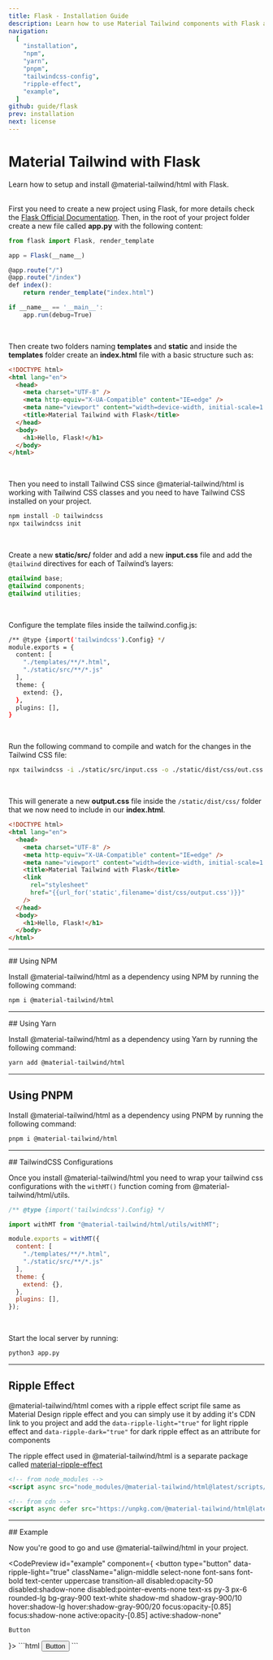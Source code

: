 ```yaml
---
title: Flask - Installation Guide
description: Learn how to use Material Tailwind components with Flask and Tailwind CSS to easily create elegant and flexible pages.
navigation:
  [
    "installation",
    "npm",
    "yarn",
    "pnpm",
    "tailwindcss-config",
    "ripple-effect",
    "example",
  ]
github: guide/flask
prev: installation
next: license
---
```


# Material Tailwind with Flask

<span id="installation" className="scroll-mt-48" />
Learn how to setup and install @material-tailwind/html with Flask.

<br />
<br />

First you need to create a new project using Flask, for more details check the <a target="_blank" className="font-medium hover:text-blue-500 transition-colors" href="https://flask.palletsprojects.com/en/2.1.x/installation/?ref=material-tailwind">Flask Official Documentation</a>. 
Then, in the root of your project folder create a new file called **app.py** with the following content:

```js
from flask import Flask, render_template

app = Flask(__name__)

@app.route("/")
@app.route("/index")
def index():
	return render_template("index.html")

if __name__ == '__main__':
	app.run(debug=True)
```

<br />

Then create two folders naming **templates** and **static** and inside the **templates** folder create an **index.html** file with a basic structure such as:

```html
<!DOCTYPE html>
<html lang="en">
  <head>
    <meta charset="UTF-8" />
    <meta http-equiv="X-UA-Compatible" content="IE=edge" />
    <meta name="viewport" content="width=device-width, initial-scale=1.0" />
    <title>Material Tailwind with Flask</title>
  </head>
  <body>
    <h1>Hello, Flask!</h1>
  </body>
</html>
```
<br />

Then you need to install Tailwind CSS since @material-tailwind/html is working with Tailwind CSS classes and you need to have Tailwind CSS installed on your project.

```bash
npm install -D tailwindcss
npx tailwindcss init
```
<br />

Create a new **static/src/** folder and add a new **input.css** file and add the `@tailwind` directives for each of Tailwind’s layers:

```css
@tailwind base;
@tailwind components;
@tailwind utilities;
```
<br />

Configure the template files inside the tailwind.config.js:

```bash {3-6}
/** @type {import('tailwindcss').Config} */
module.exports = {
  content: [
    "./templates/**/*.html",
    "./static/src/**/*.js"
  ],
  theme: {
    extend: {},
  },
  plugins: [],
}
```
<br />

Run the following command to compile and watch for the changes in the Tailwind CSS file:

```bash
npx tailwindcss -i ./static/src/input.css -o ./static/dist/css/out.css --watch
```
<br />

This will generate a new **output.css** file inside the `/static/dist/css/` folder that we now need to include in our **index.html**.

```html {8-11}
<!DOCTYPE html>
<html lang="en">
  <head>
    <meta charset="UTF-8" />
    <meta http-equiv="X-UA-Compatible" content="IE=edge" />
    <meta name="viewport" content="width=device-width, initial-scale=1.0" />
    <title>Material Tailwind with Flask</title>
    <link
      rel="stylesheet"
      href="{{url_for('static',filename='dist/css/output.css')}}"
    />
  </head>
  <body>
    <h1>Hello, Flask!</h1>
  </body>
</html>
```

---

<DocsTitle href="npm">
## Using NPM
</DocsTitle>

Install @material-tailwind/html as a dependency using NPM by running the following command:

<span id="npm" className="scroll-mt-48" />

```bash
npm i @material-tailwind/html
```

---

<DocsTitle href="yarn">
## Using Yarn
</DocsTitle>

Install @material-tailwind/html as a dependency using Yarn by running the following command:

<span id="yarn" className="scroll-mt-48" />

```bash
yarn add @material-tailwind/html
```

---

## Using PNPM

Install @material-tailwind/html as a dependency using PNPM by running the following command:

<span id="pnpm" className="scroll-mt-48" />

```bash
pnpm i @material-tailwind/html
```

---

<DocsTitle href="tailwindcss-config">
## TailwindCSS Configurations
</DocsTitle>

<span id="tailwindcss-config" className="scroll-mt-48" />

Once you install @material-tailwind/html you need to wrap your tailwind css configurations with the <Code>withMT()</Code> function coming from @material-tailwind/html/utils.

```js {3, 5, 14}
/** @type {import('tailwindcss').Config} */

import withMT from "@material-tailwind/html/utils/withMT";

module.exports = withMT({
  content: [
    "./templates/**/*.html",
    "./static/src/**/*.js"
  ],
  theme: {
    extend: {},
  },
  plugins: [],
});
```

<br />

Start the local server by running:
```bash
python3 app.py
```

---

## Ripple Effect

<span id="ripple-effect" className="scroll-mt-48" />

@material-tailwind/html comes with a ripple effect script file same as Material Design ripple effect and you can simply use it by adding it's CDN link to you project and add the <Code>data-ripple-light="true"</Code> for light ripple effect and <Code>data-ripple-dark="true"</Code> for dark ripple effect as an attribute for components

The ripple effect used in @material-tailwind/html is a separate package called <a href="https://www.npmjs.com/package/material-ripple-effects?ref=material-tailwind" target="_blank" className="font-medium hover:text-blue-500 transition-colors">material-ripple-effect</a>


```html
<!-- from node_modules -->
<script async src="node_modules/@material-tailwind/html@latest/scripts/ripple.js"></script>

<!-- from cdn -->
<script async defer src="https://unpkg.com/@material-tailwind/html@latest/scripts/ripple.js"></script>
```

---

<DocsTitle href="example">
## Example
</DocsTitle>

Now you're good to go and use @material-tailwind/html in your project.

<CodePreview id="example" component={
  <button
    type="button"
    data-ripple-light="true"
    className="align-middle select-none font-sans font-bold text-center uppercase transition-all disabled:opacity-50 disabled:shadow-none disabled:pointer-events-none text-xs py-3 px-6 rounded-lg bg-gray-900 text-white shadow-md shadow-gray-900/10 hover:shadow-lg hover:shadow-gray-900/20 focus:opacity-[0.85] focus:shadow-none active:opacity-[0.85] active:shadow-none"
  >
    Button
  </button>
}>
```html
<button
  type="button"
  data-ripple-light="true"
  class="align-middle select-none font-sans font-bold text-center uppercase transition-all disabled:opacity-50 disabled:shadow-none disabled:pointer-events-none text-xs py-3 px-6 rounded-lg bg-gray-900 text-white shadow-md shadow-gray-900/10 hover:shadow-lg hover:shadow-gray-900/20 focus:opacity-[0.85] focus:shadow-none active:opacity-[0.85] active:shadow-none"
>
  Button
</button>
```
</CodePreview>
